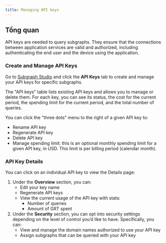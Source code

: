 ```yaml
---
title: Managing API keys
---
```


## Tổng quan

API keys are needed to query subgraphs. They ensure that the connections between application services are valid and authorized, including authenticating the end user and the device using the application.

### Create and Manage API Keys

Go to [Subgraph Studio](https://thegraph.com/studio/) and click the **API Keys** tab to create and manage your API keys for specific subgraphs.

The "API keys" table lists existing API keys and allows you to manage or delete them. For each key, you can see its status, the cost for the current period, the spending limit for the current period, and the total number of queries.

You can click the "three dots" menu to the right of a given API key to:

- Rename API key
- Regenerate API key
- Delete API key
- Manage spending limit: this is an optional monthly spending limit for a given API key, in USD. This limit is per billing period (calendar month).

### API Key Details

You can click on an individual API key to view the Details page:

1. Under the **Overview** section, you can:
   - Edit your key name
   - Regenerate API keys
   - View the current usage of the API key with stats:
     - Number of queries
     - Amount of GRT spent
2. Under the **Security** section, you can opt into security settings depending on the level of control you’d like to have. Specifically, you can:
   - View and manage the domain names authorized to use your API key
   - Assign subgraphs that can be queried with your API key
